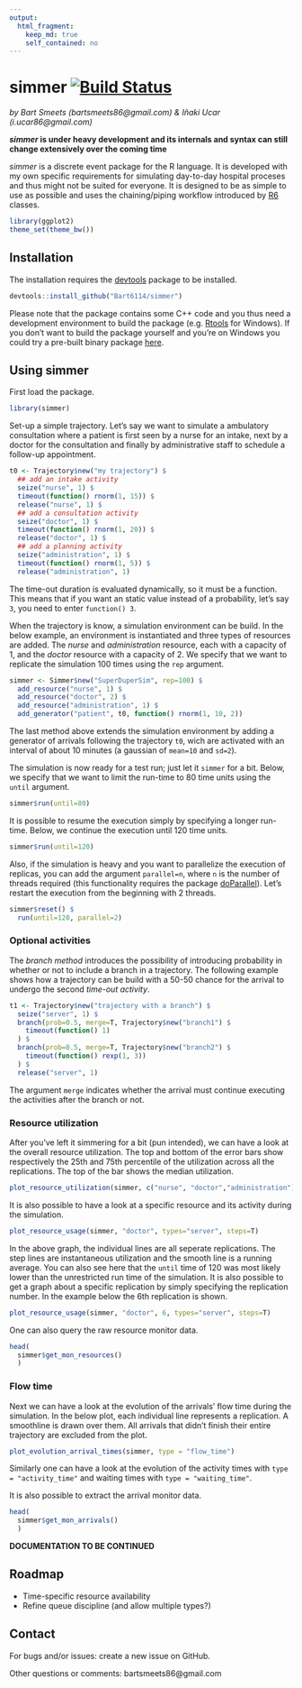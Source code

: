 ```yaml
---
output:
  html_fragment:
    keep_md: true
    self_contained: no
---
```

# simmer [![Build Status](https://travis-ci.org/Bart6114/simmer.svg?branch=master)](https://travis-ci.org/Bart6114/simmer)

*by Bart Smeets (bartsmeets86@gmail.com) & Iñaki Ucar (i.ucar86@gmail.com)*

__*simmer* is under heavy development and its internals and syntax can still change extensively over the coming time__

*simmer* is a discrete event package for the R language. It is developed with my own specific requirements for simulating day-to-day hospital proceses and thus might not be suited for everyone. It is designed to be as simple to use as possible and uses the chaining/piping workflow introduced by [R6](https://cran.r-project.org/web/packages/R6/) classes. 

```r
library(ggplot2)
theme_set(theme_bw())
```

## Installation

The installation requires the [devtools](https://github.com/hadley/devtools) package to be installed.

```r
devtools::install_github("Bart6114/simmer")
```

Please note that the package contains some C++ code and you thus need a development environment to build the package (e.g. [Rtools](http://cran.r-project.org/bin/windows/Rtools/) for Windows). If you don't want to build the package yourself and you're on Windows you could try a pre-built binary package [here](https://github.com/Bart6114/simmer/releases/).

## Using simmer

First load the package.

```r
library(simmer)
```

Set-up a simple trajectory. Let's say we want to simulate a ambulatory consultation where a patient is first seen by a nurse for an intake, next by a doctor for the consultation and finally by administrative staff to schedule a follow-up appointment.

```r
t0 <- Trajectory$new("my trajectory") $
  ## add an intake activity 
  seize("nurse", 1) $
  timeout(function() rnorm(1, 15)) $
  release("nurse", 1) $
  ## add a consultation activity
  seize("doctor", 1) $
  timeout(function() rnorm(1, 20)) $
  release("doctor", 1) $
  ## add a planning activity
  seize("administration", 1) $
  timeout(function() rnorm(1, 5)) $
  release("administration", 1)
```

The time-out duration is evaluated dynamically, so it must be a function. This means that if you want an static value instead of a probability, let's say ```3```, you need to enter ```function() 3```.

When the trajectory is know, a simulation environment can be build. In the below example, an environment is instantiated and three types of resources are added. The *nurse* and *administration* resource, each with a capacity of 1, and the *doctor* resource with a capacity of 2. We specify that we want to replicate the simulation 100 times using the ```rep``` argument.

```r
simmer <- Simmer$new("SuperDuperSim", rep=100) $
  add_resource("nurse", 1) $
  add_resource("doctor", 2) $
  add_resource("administration", 1) $
  add_generator("patient", t0, function() rnorm(1, 10, 2))
```

The last method above extends the simulation environment by adding a generator of arrivals following the trajectory ```t0```, wich are activated with an interval of about 10 minutes (a gaussian of ```mean=10``` and ```sd=2```).

The simulation is now ready for a test run; just let it ```simmer``` for a bit. Below, we specify that we want to limit the run-time to 80 time units using the ```until``` argument.

```r
simmer$run(until=80)
```

It is possible to resume the execution simply by specifying a longer run-time. Below, we continue the execution until 120 time units.

```r
simmer$run(until=120)
```

Also, if the simulation is heavy and you want to parallelize the execution of replicas, you can add the argument ```parallel=n```, where ```n``` is the number of threads required (this functionality requires the package [doParallel](https://cran.r-project.org/web/packages/doParallel/)). Let's restart the execution from the beginning with 2 threads.

```r
simmer$reset() $
  run(until=120, parallel=2)
```

### Optional activities

The *branch method* introduces the possibility of introducing probability in whether or not to include a branch in a trajectory. The following example shows how a trajectory can be build with a 50-50 chance for the arrival to undergo the second *time-out activity*.

```r
t1 <- Trajectory$new("trajectory with a branch") $
  seize("server", 1) $
  branch(prob=0.5, merge=T, Trajectory$new("branch1") $
    timeout(function() 1)
  ) $
  branch(prob=0.5, merge=T, Trajectory$new("branch2") $
    timeout(function() rexp(1, 3))
  ) $
  release("server", 1)

```

The argument ```merge``` indicates whether the arrival must continue executing the activities after the branch or not.

### Resource utilization

After you've left it simmering for a bit (pun intended), we can have a look at the overall resource utilization. The top and bottom of the error bars show respectively the 25th and 75th percentile of the utilization across all the replications. The top of the bar shows the median utilization.

```r
plot_resource_utilization(simmer, c("nurse", "doctor","administration"))
```

It is also possible to have a look at a specific resource and its activity during the simulation.

```r
plot_resource_usage(simmer, "doctor", types="server", steps=T)
```

In the above graph, the individual lines are all seperate replications. The step lines are instantaneous utilization and the smooth line is a running average. You can also see here that the ```until``` time of 120 was most likely lower than the unrestricted run time of the simulation. It is also possible to get a graph about a specific replication by simply specifying the replication number. In the example below the 6th replication is shown.

```r
plot_resource_usage(simmer, "doctor", 6, types="server", steps=T)
```

One can also query the raw resource monitor data.

```r
head(
  simmer$get_mon_resources()
  )
```

### Flow time

Next we can have a look at the evolution of the arrivals' flow time during the simulation. In the below plot, each individual line represents a replication. A smoothline is drawn over them. All arrivals that didn't finish their entire trajectory are excluded from the plot.

```r
plot_evolution_arrival_times(simmer, type = "flow_time")
```

Similarly one can have a look at the evolution of the activity times with ```type = "activity_time"``` and waiting times with ```type = "waiting_time"```.

It is also possible to extract the arrival monitor data.

```r
head(
  simmer$get_mon_arrivals()
  )
```

**DOCUMENTATION TO BE CONTINUED**

## Roadmap

* Time-specific resource availability
* Refine queue discipline (and allow multiple types?)

## Contact

For bugs and/or issues: create a new issue on GitHub.

Other questions or comments: bartsmeets86@gmail.com
